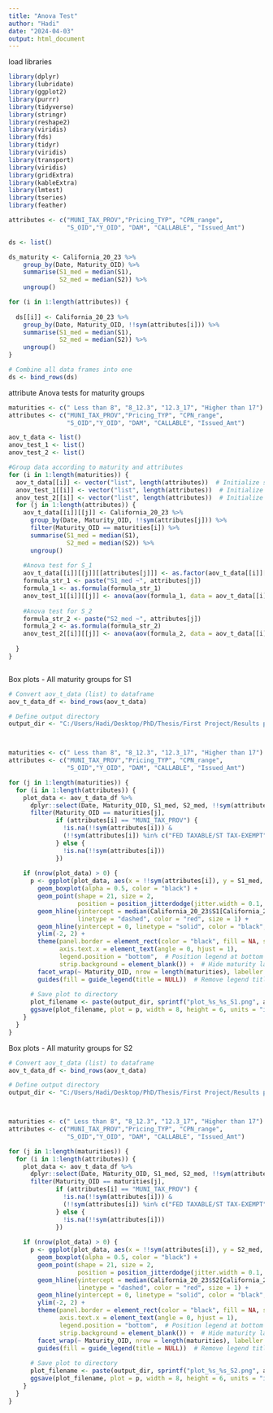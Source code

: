 ---
title: "Anova Test"
author: "Hadi"
date: "2024-04-03"
output: html_document
---

load libraries
```{r}
library(dplyr)
library(lubridate)
library(ggplot2)
library(purrr)
library(tidyverse)
library(stringr)
library(reshape2)
library(viridis)
library(fds)
library(tidyr)
library(viridis)
library(transport)
library(viridis)
library(gridExtra)
library(kableExtra)
library(lmtest)
library(tseries)
library(feather)
```



```{r}

attributes <- c("MUNI_TAX_PROV","Pricing_TYP", "CPN_range",
                "S_OID","Y_OID", "DAM", "CALLABLE", "Issued_Amt")

ds <- list()

ds_maturity <- California_20_23 %>%
    group_by(Date, Maturity_OID) %>%
    summarise(S1_med = median(S1),
              S2_med = median(S2)) %>%
    ungroup()

for (i in 1:length(attributes)) {
 
  ds[[i]] <- California_20_23 %>%
    group_by(Date, Maturity_OID, !!sym(attributes[i])) %>%
    summarise(S1_med = median(S1),
              S2_med = median(S2)) %>%
    ungroup()
}

# Combine all data frames into one
ds <- bind_rows(ds)


```



attribute Anova tests for maturity groups
```{r}
 
maturities <- c(" Less than 8", "8_12.3", "12.3_17", "Higher than 17")
attributes <- c("MUNI_TAX_PROV","Pricing_TYP", "CPN_range",
                "S_OID","Y_OID", "DAM", "CALLABLE", "Issued_Amt")

aov_t_data <- list()
anov_test_1 <- list()
anov_test_2 <- list()

#Group data according to maturity and attributes
for (i in 1:length(maturities)) {
  aov_t_data[[i]] <- vector("list", length(attributes))  # Initialize sublist for the current maturity
  anov_test_1[[i]] <- vector("list", length(attributes))  # Initialize sublist for ANOVA results (S_1)
  anov_test_2[[i]] <- vector("list", length(attributes))  # Initialize sublist for ANOVA results (S_2)
  for (j in 1:length(attributes)) {
    aov_t_data[[i]][[j]] <- California_20_23 %>%
      group_by(Date, Maturity_OID, !!sym(attributes[j])) %>%
      filter(Maturity_OID == maturities[i]) %>%
      summarise(S1_med = median(S1),
                S2_med = median(S2)) %>%
      ungroup()
    
    #Anova test for S_1
    aov_t_data[[i]][[j]][[attributes[j]]] <- as.factor(aov_t_data[[i]][[j]][[attributes[j]]])
    formula_str_1 <- paste("S1_med ~", attributes[j])
    formula_1 <- as.formula(formula_str_1)
    anov_test_1[[i]][[j]] <- anova(aov(formula_1, data = aov_t_data[[i]][[j]]))
    
    #Anova test for S_2
    formula_str_2 <- paste("S2_med ~", attributes[j])
    formula_2 <- as.formula(formula_str_2)
    anov_test_2[[i]][[j]] <- anova(aov(formula_2, data = aov_t_data[[i]][[j]]))
      
  }
}



```





Box plots - All maturity groups for S1

```{r}

# Convert aov_t_data (list) to dataframe
aov_t_data_df <- bind_rows(aov_t_data)

# Define output directory
output_dir <- "C:/Users/Hadi/Desktop/PhD/Thesis/First Project/Results plots/Anova/S1"



maturities <- c(" Less than 8", "8_12.3", "12.3_17", "Higher than 17")
attributes <- c("MUNI_TAX_PROV","Pricing_TYP", "CPN_range",
                "S_OID","Y_OID", "DAM", "CALLABLE", "Issued_Amt")

for (j in 1:length(maturities)) {
  for (i in 1:length(attributes)) {
    plot_data <- aov_t_data_df %>%
      dplyr::select(Date, Maturity_OID, S1_med, S2_med, !!sym(attributes[i])) %>%
      filter(Maturity_OID == maturities[j],
             if (attributes[i] == "MUNI_TAX_PROV") {
               !is.na(!!sym(attributes[i])) &
               (!!sym(attributes[i]) %in% c("FED TAXABLE/ST TAX-EXEMPT", "FED & ST TAX-EXEMPT"))
             } else {
               !is.na(!!sym(attributes[i]))
             })
    
    if (nrow(plot_data) > 0) {
      p <- ggplot(plot_data, aes(x = !!sym(attributes[i]), y = S1_med, fill = !!sym(attributes[i]))) +
        geom_boxplot(alpha = 0.5, color = "black") +
        geom_point(shape = 21, size = 2, 
                   position = position_jitterdodge(jitter.width = 0.1, dodge.width = 0.75)) +
        geom_hline(yintercept = median(California_20_23$S1[California_20_23$Maturity_OID == maturities[j]]), 
                   linetype = "dashed", color = "red", size = 1) + 
        geom_hline(yintercept = 0, linetype = "solid", color = "black", size = 0.1) +
        ylim(-2, 2) +
        theme(panel.border = element_rect(color = "black", fill = NA, size = 1),
              axis.text.x = element_text(angle = 0, hjust = 1),
              legend.position = "bottom",  # Position legend at bottom
              strip.background = element_blank()) +  # Hide maturity labels
        facet_wrap(~ Maturity_OID, nrow = length(maturities), labeller = labeller(Maturity_OID = NULL)) +
        guides(fill = guide_legend(title = NULL))  # Remove legend title
      
      # Save plot to directory
      plot_filename <- paste(output_dir, sprintf("plot_%s_%s_S1.png", attributes[i], maturities[j]), sep = "/")
      ggsave(plot_filename, plot = p, width = 8, height = 6, units = "in", dpi = 300)
    }
  }
}


```



Box plots - All maturity groups for S2

```{r}


# Convert aov_t_data (list) to dataframe
aov_t_data_df <- bind_rows(aov_t_data)

# Define output directory
output_dir <- "C:/Users/Hadi/Desktop/PhD/Thesis/First Project/Results plots/Anova/S2"



maturities <- c(" Less than 8", "8_12.3", "12.3_17", "Higher than 17")
attributes <- c("MUNI_TAX_PROV","Pricing_TYP", "CPN_range",
                "S_OID","Y_OID", "DAM", "CALLABLE", "Issued_Amt")

for (j in 1:length(maturities)) {
  for (i in 1:length(attributes)) {
    plot_data <- aov_t_data_df %>%
      dplyr::select(Date, Maturity_OID, S1_med, S2_med, !!sym(attributes[i])) %>%
      filter(Maturity_OID == maturities[j],
             if (attributes[i] == "MUNI_TAX_PROV") {
               !is.na(!!sym(attributes[i])) &
               (!!sym(attributes[i]) %in% c("FED TAXABLE/ST TAX-EXEMPT", "FED & ST TAX-EXEMPT"))
             } else {
               !is.na(!!sym(attributes[i]))
             })
    
    if (nrow(plot_data) > 0) {
      p <- ggplot(plot_data, aes(x = !!sym(attributes[i]), y = S2_med, fill = !!sym(attributes[i]))) +
        geom_boxplot(alpha = 0.5, color = "black") +
        geom_point(shape = 21, size = 2, 
                   position = position_jitterdodge(jitter.width = 0.1, dodge.width = 0.75)) +
        geom_hline(yintercept = median(California_20_23$S2[California_20_23$Maturity_OID == maturities[j]]), 
                   linetype = "dashed", color = "red", size = 1) + 
        geom_hline(yintercept = 0, linetype = "solid", color = "black", size = 0.1) +
        ylim(-2, 2) +
        theme(panel.border = element_rect(color = "black", fill = NA, size = 1),
              axis.text.x = element_text(angle = 0, hjust = 1),
              legend.position = "bottom",  # Position legend at bottom
              strip.background = element_blank()) +  # Hide maturity labels
        facet_wrap(~ Maturity_OID, nrow = length(maturities), labeller = labeller(Maturity_OID = NULL)) +
        guides(fill = guide_legend(title = NULL))  # Remove legend title
      
      # Save plot to directory
      plot_filename <- paste(output_dir, sprintf("plot_%s_%s_S2.png", attributes[i], maturities[j]), sep = "/")
      ggsave(plot_filename, plot = p, width = 8, height = 6, units = "in", dpi = 300)
    }
  }
}



```





